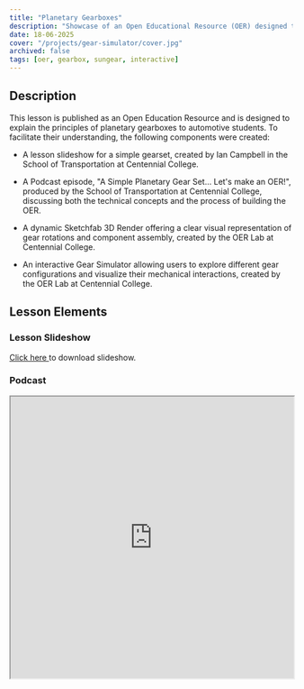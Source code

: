 ```yaml
---
title: "Planetary Gearboxes"
description: "Showcase of an Open Educational Resource (OER) designed to explain the principles of planetary gearboxes."
date: 18-06-2025
cover: "/projects/gear-simulator/cover.jpg"
archived: false
tags: [oer, gearbox, sungear, interactive]
---
```


## Description

This lesson is published as an Open Education Resource and is designed to explain the principles of planetary gearboxes to automotive students. To facilitate their understanding, the following components were created:

- A lesson slideshow for a simple gearset, created by Ian Campbell in the School of Transportation at Centennial College.
- A Podcast episode, "A Simple Planetary Gear Set... Let's make an OER!", produced by the School of Transportation at Centennial College, discussing both the technical concepts and the process of building the OER.
- A dynamic Sketchfab 3D Render offering a clear visual representation of gear rotations and component assembly, created by the OER Lab at Centennial College.

- An interactive Gear Simulator allowing users to explore different gear configurations and visualize their mechanical interactions, created by the OER Lab at Centennial College.

## Lesson Elements

### Lesson Slideshow
<div className="flex align-center gap-1">
  <a href="/documents/simple-gearset.pdf" download="Planetary Gearset Basics.pdf">
  Click here 
  </a>
   to download slideshow.
</div>


### Podcast

<div>
  <iframe src="https://www.buzzsprout.com/2236169/episodes/15860990" height="500px" width="100%" />
</div>

### Planetary Gear Render (Rotation Showcase)

<div>
  <iframe
    title="Planetary Gearbox: Planet Gear Rotation"
    frameBorder="0"
    allowFullScreen
    allow="autoplay; fullscreen; xr-spatial-tracking"
    xr-spatial-tracking="true"
    execution-while-out-of-viewport="true"
    execution-while-not-rendered="true"
    web-share="true"
    src="https://sketchfab.com/models/aa064917f8594dfc8fa6815e4dd418ad/embed"
    height="500px"
    width="100%"
  />
</div>

## Interactive Elements
The following interactive activities were developed by the OER Lab at Centennial College. These deliverables showcase their ability to translate complex technical information into accessible learning tools using simulation, 3D visualization, and audio media.

### Planetary Gear Simulator

<div className="unity-embed-container">
  <iframe
    height="100%"
    width="100%"
    className="gear-sim"
    src="/unity/gear-simulator/index.html"
    allowFullScreen
  />
</div>


## Attributions
- Each of the learning assets on this page are licensed under a CC-BY-NC 4.0 License.
- [A Simple Planetary Gear Set... Let's make an OER!](!https://www.buzzsprout.com/2236169/episodes/15860990) by Harnek Gill and Ian Campbell is licensed under [Creative Commons Attribution-NonCommercial 4.0 International](https://creativecommons.org/licenses/by-nc/4.0/?ref=chooser-v1)
